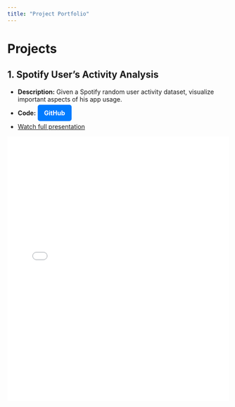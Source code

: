 ```yaml
---
title: "Project Portfolio"
---
```


# Projects

## 1. Spotify User's Activity Analysis
- **Description:** Given a Spotify random user activity dataset, visualize important aspects of his app usage.
- **Code:** <a href="https://github.com/Gubato/gubato.github.io/blob/main/Spotify/Top%20Spotify%20tracks.ipynb" 
    target="_blank" style="
    background-color:#007BFF;
    color:white;
    padding:10px 15px;
    border-radius:5px;
    text-decoration:none;
    font-weight:bold;"> GitHub </a>

- [Watch full presentation](Spotify/Presentation.html) 

<iframe src="Spotify/Presentation.html"
            width="100%"
            height="600px"
            style="border:none;">
</iframe>
